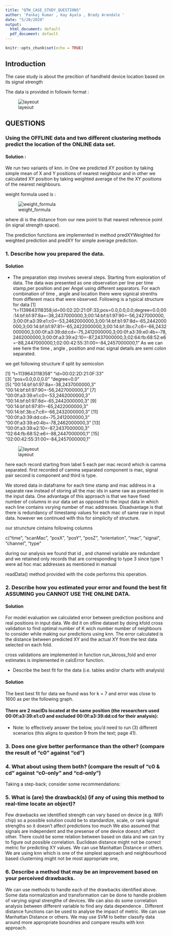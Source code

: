 ```yaml
---
title: "QTW_CASE_STUDY_QUESTIONS"
author: 'Pankaj Kumar , Kay Ayala , Brady Arandale '
date: "5/20/2020"
output:
  html_document: default
  pdf_document: default
---
```


```r
knitr::opts_chunk$set(echo = TRUE)
```

## Introduction 

The case study is about the precition of handheld device location based on its signal strength 

The data is provided in followin format  : 

![layeout](../class1/data/layout.png)


## QUESTIONS

### Using the OFFLINE data and two different clustering methods predict the location of the ONLINE data set. 

 
#### Solution :

We run two variants of knn. in One we predicted XY position by taking simple mean of X and Y positions of nearest neighbour and in other we calculated XY position by taking weighted average of the the XY positions of the nearest neighbours. 

weight formula used is :

![weight_formula](../class1/data/weight_formula.png)

where di is the distance from our new point to that nearest reference point (in signal strength space).

The prediction functions are implemented in method predXYWeighted for weighted prediction and predXY for simple average prediction.


### 1.	 Describe how you prepared the data.

#### Solution 

* The preparation step involves several steps. Starting from exploration of data. The data was presented as one observation per line per time stamp,per position and per Angel using different separators. For each combination of time , angle and location there were signical strenths from different macs that were observed.  Following is a typical structure for data 
[1] "t=1139643118358;id=00:02:2D:21:0F:33;pos=0.0,0.0,0.0;degree=0.0;00:14:bf:b1:97:8a=-38,2437000000,3;00:14:bf:b1:97:90=-56,2427000000,3;00:0f:a3:39:e1:c0=-53,2462000000,3;00:14:bf:b1:97:8d=-65,2442000000,3;00:14:bf:b1:97:81=-65,2422000000,3;00:14:bf:3b:c7:c6=-66,2432000000,3;00:0f:a3:39:dd:cd=-75,2412000000,3;00:0f:a3:39:e0:4b=-78,2462000000,3;00:0f:a3:39:e2:10=-87,2437000000,3;02:64:fb:68:52:e6=-88,2447000000,1;02:00:42:55:31:00=-84,2457000000,1"
As we can see here the time , angle , position  and mac signal details are semi colon separated. 

we get following structure if split by semicolon 

[1] "t=1139643118358"                    "id=00:02:2D:21:0F:33"              
 [3] "pos=0.0,0.0,0.0"                    "degree=0.0"                        
 [5] "00:14:bf:b1:97:8a=-38,2437000000,3" "00:14:bf:b1:97:90=-56,2427000000,3"
 [7] "00:0f:a3:39:e1:c0=-53,2462000000,3" "00:14:bf:b1:97:8d=-65,2442000000,3"
 [9] "00:14:bf:b1:97:81=-65,2422000000,3" "00:14:bf:3b:c7:c6=-66,2432000000,3"
[11] "00:0f:a3:39:dd:cd=-75,2412000000,3" "00:0f:a3:39:e0:4b=-78,2462000000,3"
[13] "00:0f:a3:39:e2:10=-87,2437000000,3" "02:64:fb:68:52:e6=-88,2447000000,1"
[15] "02:00:42:55:31:00=-84,2457000000,1"


![layeout](../class1/data/variable_units.png)


here each record starting from label 5 each per mac record which is camma separated. first recorded of camma separated component is mac, signal pair second is component and third is type. 

We stored data in dataframe for each time stamp and mac address in a separate raw instead of storing all the mac ids in same raw as presented in the input data. One advantage of this approach is that we have fixed number of columns in our data set as opposed to the input data in which each line contains vsrying  number of mac addresses.
Disadvantage is that there is redundancy of timestamp values for each mac of same raw in input data. however we continued with this for simplicity of structure.  

our struncture cintains following columns 

c("time", "scanMac", "posX", "posY", "posZ",
"orientation", "mac", "signal",
"channel", "type"

during our analysis we found that   id , and channel variable are redundant and we retained only records that are corresponding to type 3 since type 1 were ad hoc mac addresses as mentioned in manual 

readData() method provided with the code performs this operation.


### 2.	Describe how you estimated your error and found the best fit ASSUMING you CANNOT USE THE ONLINE DATA.

#### Solution 

For model evaluation we calculated error between prediction positions and real positions in input data. We did it on ofline dataset by doing kfold cross validation to find optimal number of K wich number number of neighbours to consider while making our predictions using knn. The error calculated is the distance between predicted XY and the actual XY from the test data selected on each fold.

cross validations are implemented in function run_kkross_fold and error estimates is implemented in calcError function.

* Describe the best fit for the data (i.e. tables and/or charts with analysis)

#### Solution 

The best best fit for data we found was for k = 7 and error was close to 1600 as per the following graph. 



#### There are 2 macIDs located at the same position (the researchers used 00:0f:a3:39:e1:c0 and excluded 00:0f:a3:39:dd:cd for their analysis):


* Note: to effectively answer the below, you’d need to run (3) different scenarios (this aligns to question 9 from the text; page 41).


### 3.	Does one give better performance than the other? (compare the result of “c0” against “cd”)

### 4.	What about using them both? (compare the result of “c0 & cd” against “c0-only” and “cd-only”)


Taking a step-back; consider some recommendations:


### 5.	What is (are) the drawback(s) (if any of using this method to real-time locate an object)?

Few drawbacks we identified  strength can vary based on device (e.g. WiFi chip)
so a possible solution could be to standardize, scale, or rank signal strengths so it doesn't affect predictions too much
We also assumed that signals are independent and the presense of one device doesn;t affect other. There could be some relation between based on data and we can try to figure out possible correlation.
Euclidean distance might not be correct metric for predicting XY values.  We can use Manhattan Distance or others. 
We are using knn which is one of the simplest approach and neighbourhood based clusterning might not be most appropriate one,


### 6.	Describe a method that may be an improvement based on your perceived drawbacks.

We can use methods to handle each of the drawbacks identified above. 
Some data normalization and transformation can be done  to handle problem of varying signal strengthe of devices. 
We can also do some correlation analysis between different variable  to find any data dependence . 
Different distance functions can be used to analyse the impact of metric. We can use Manhattan Distance or others. 
We may use SVM to better classify data around more appropriate boundries and compare results with knn approach.   

 

 